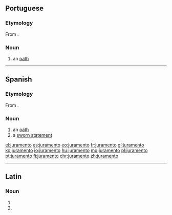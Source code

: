 ==Portuguese==

===Etymology===
From {{etyl|la|pt}} {{term/t|la|iūrāmentum||oath}}.

===Noun===
{{pt-noun|m|s}}

# an [[oath]]

----

==Spanish==

===Etymology===
From {{etyl|la|es}} {{term/t|la|iūrāmentum||oath}}.

===Noun===
{{es-noun|m}}

# an [[oath]]
# a [[sworn statement]]

[[el:juramento]]
[[es:juramento]]
[[eo:juramento]]
[[fr:juramento]]
[[gl:juramento]]
[[ko:juramento]]
[[io:juramento]]
[[hu:juramento]]
[[mg:juramento]]
[[pl:juramento]]
[[pt:juramento]]
[[fi:juramento]]
[[chr:juramento]]
[[zh:juramento]]

----
==Latin==

===Noun===
{{la-noun-form|jūrāmentō}}

# {{inflection of|jūrāmentum||dat|s|lang=la}}
# {{inflection of|jūrāmentum||abl|s|lang=la}}
{{rfc-auto}}